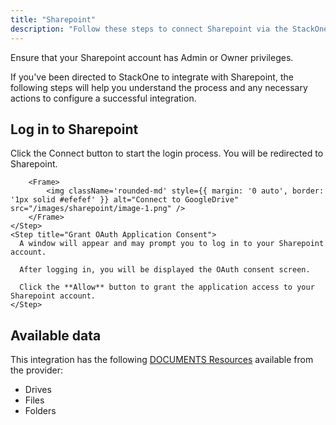 ```yaml
---
title: "Sharepoint"
description: "Follow these steps to connect Sharepoint via the StackOne Hub successfully."
---
```



<Warning>
  Ensure that your Sharepoint account has Admin or Owner privileges.
</Warning>

If you've been directed to StackOne to integrate with Sharepoint, the following steps will help you understand the process and any necessary actions to configure a successful integration.

## Log in to Sharepoint

<Steps>
    <Step title="Connect to Sharepoint">
        Click the Connect button to start the login process. You will be redirected to Sharepoint.
    
        <Frame>
            <img className='rounded-md' style={{ margin: '0 auto', border: '1px solid #efefef' }} alt="Connect to GoogleDrive" src="/images/sharepoint/image-1.png" />
        </Frame>
    </Step>
    <Step title="Grant OAuth Application Consent">
      A window will appear and may prompt you to log in to your Sharepoint account.

      After logging in, you will be displayed the OAuth consent screen.

      Click the **Allow** button to grant the application access to your Sharepoint account.
    </Step>
</Steps>

<IntegrationFooter />

## Available data

This integration has the following [DOCUMENTS Resources](https://docs.stackone.com/reference/getting-started-with-your-api) available from the provider:
<ul>
  <li>Drives</li>
  <li>Files</li>
  <li>Folders</li>
</ul>

